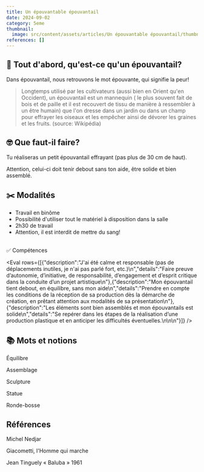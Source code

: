 ```yaml
---
title: Un épouvantable épouvantail
date: 2024-09-02
category: 5eme
thumbnail:
  image: src/content/assets/articles/Un épouvantable épouvantail/thumbnail/image.gif
references: []
---
```

## 🧐 Tout d'abord, qu'est-ce qu'un épouvantail?

Dans épouvantail, nous retrouvons le mot épouvante, qui signifie la peur!

> Longtemps utilisé par les cultivateurs (aussi bien en Orient qu'en Occident), un épouvantail est un mannequin ( le plus souvent fait de bois et de paille et il est recouvert de tissu de manière à ressembler à un être humain) que l'on dresse dans un jardin ou dans un champ pour effrayer les oiseaux et les empêcher ainsi de dévorer les graines et les fruits. (source: Wikipédia)

## 🤓 Que faut-il faire?

Tu réaliseras un petit épouvantail effrayant (pas plus de 30 cm de haut).

Attention, celui-ci doit tenir debout sans ton aide, être solide et bien assemblé.

## ✂️ Modalités

* Travail en binôme
* Possibilité d'utiliser tout le matériel à disposition dans la salle
* 2h30 de travail
* Attention, il est interdit de mettre du sang!

\
✅ Compétences

<Eval rows={[{"description":"J'ai été calme et responsable (pas de déplacements inutiles, je n'ai pas parlé fort, etc.)\n","details":"Faire preuve d’autonomie, d’initiative, de responsabilité, d’engagement et d’esprit critique dans la conduite d’un projet artistique\n"},{"description":"Mon épouvantail tient debout, en équilibre, sans mon aide\n","details":"Prendre en compte les conditions de la réception de sa production dès la démarche de création, en prêtant attention aux modalités de sa présentation\n"},{"description":"Les éléments sont bien assemblés et mon épouvantails est solide\n","details":"Se repérer dans les étapes de la réalisation d’une production plastique et en anticiper les difficultés éventuelles.\n\n\n"}]} />

## 📚 Mots et notions

Équilibre

Assemblage&#x20;

Sculpture

Statue

Ronde-bosse

## Références&#x20;

Michel Nedjar

Giacometti, l'Homme qui marche

Jean Tinguely « Baluba » 1961
